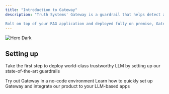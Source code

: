 ```yaml
---
title: "Introduction to Gateway"
description: "Truth Systems' Gateway is a guardrail that helps detect and correct LLM hallucination in real-time. 

Bolt on top of your RAG application and deployed fully on premise, Gateway enables scaling to thousands of customers confidently without touching any of your data"
---
```


<img alt="Hero Dark" classname="hidden dark:block" src="/images/data.png" />

## Setting up

Take the first step to deploy world-class trustworthy LLM by setting up our state-of-the-art guardrails

<CardGroup cols={2}>
  <Card title="Quickstart" icon="rocket" href="https://mintlify.com/docs/quickstart">
    Try out Gateway in a no-code environment
  </Card>

  <Card title="Integrate to RAG apps" icon="plug" href="https://truthsystems.mintlify.app/Guide">
    Learn how to quickly set up Gateway and integrate our product to your LLM-based apps
  </Card>
</CardGroup>

##